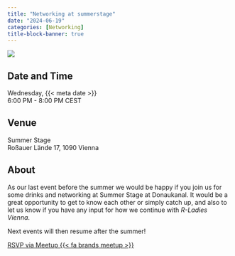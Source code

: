 ```yaml
---
title: "Networking at summerstage"
date: "2024-06-19"
categories: [Networking]
title-block-banner: true
---
```


![](202406.avif){fig-alt="Flyer for the R-Ladies Vienna June 2024 event. All information described is availablein the main text below."}

## Date and Time

Wednesday, {{< meta date >}}  
6:00 PM - 8:00 PM CEST

## Venue

Summer Stage  
Roßauer Lände 17, 1090 Vienna

## About

As our last event before the summer we would be happy if you join us for some drinks and networking at Summer Stage at Donaukanal. It would be a great opportunity to get to know each other or simply catch up, and also to let us know if you have any input for how we continue with *R-Ladies Vienna*.

Next events will then resume after the summer!

[RSVP via Meetup {{< fa brands meetup >}}](https://www.meetup.com/rladies-vienna/events/301637085){.btn .btn-outline-primary .rsvp}
